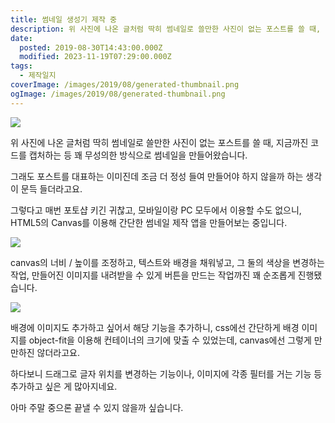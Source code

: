 ```yaml
---
title: 썸네일 생성기 제작 중
description: 위 사진에 나온 글처럼 딱히 썸네일로 쓸만한 사진이 없는 포스트를 쓸 때, 지금까진 코드를 캡처하는 등 꽤 무성의한 방식으로 썸네일을 만들어왔습니다. 그래도 포스트를 대표하는 이미진데 조금 더 정성 들여 만들어야 하지 않을까 하는 생각이 문득 들더라고요. 그렇다고 매번 포토샵 키긴 귀찮고, 모바일이랑 PC 모두에서 이용할 수도 없으니, HTML5의 Canvas를 이용해 간단한 썸네일 제작 앱을 만들어보는
date:
  posted: 2019-08-30T14:43:00.000Z
  modified: 2023-11-19T07:29:00.000Z
tags:
  - 제작일지
coverImage: /images/2019/08/generated-thumbnail.png
ogImage: /images/2019/08/generated-thumbnail.png
---
```


![](/images/2019/08/포스트-예시.png)

위 사진에 나온 글처럼 딱히 썸네일로 쓸만한 사진이 없는 포스트를 쓸 때, 지금까진 코드를 캡처하는 등 꽤 무성의한 방식으로 썸네일을 만들어왔습니다.

그래도 포스트를 대표하는 이미진데 조금 더 정성 들여 만들어야 하지 않을까 하는 생각이 문득 들더라고요.

그렇다고 매번 포토샵 키긴 귀찮고, 모바일이랑 PC 모두에서 이용할 수도 없으니, HTML5의 Canvas를 이용해 간단한 썸네일 제작 앱을 만들어보는 중입니다.

![](/images/2019/08/thumbnail-generator.png)

canvas의 너비 / 높이를 조정하고, 텍스트와 배경을 채워넣고, 그 둘의 색상을 변경하는 작업, 만들어진 이미지를 내려받을 수 있게 버튼을 만드는 작업까진 꽤 순조롭게 진행됐습니다.

![](/images/2019/08/thumbnail-generator-image.png)

배경에 이미지도 추가하고 싶어서 해당 기능을 추가하니, css에선 간단하게 배경 이미지를 object-fit을 이용해 컨테이너의 크기에 맞출 수 있었는데, canvas에선 그렇게 만만하진 않더라고요.

하다보니 드래그로 글자 위치를 변경하는 기능이나, 이미지에 각종 필터를 거는 기능 등 추가하고 싶은 게 많아지네요.

아마 주말 중으론 끝낼 수 있지 않을까 싶습니다.